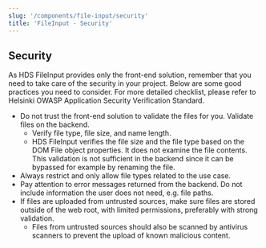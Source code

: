 ```yaml
---
slug: '/components/file-input/security'
title: 'FileInput - Security'
---
```




## Security

As HDS FileInput provides only the front-end solution, remember that you need to take care of the security in your project.
Below are some good practices you need to consider. For more detailed checklist, please refer to <Link size="M" href="https://github.com/City-of-Helsinki/ASVS/blob/helsinki-4.0.1/4.0/en/0x20-V12-Files-Resources.md" external>Helsinki OWASP Application Security Verification Standard</Link>.

- Do not trust the front-end solution to validate the files for you. Validate files on the backend.
  - Verify file type, file size, and name length.
  - HDS FileInput verifies the file size and the file type based on the DOM File object properties. It does not examine the file contents. This validation is not sufficient in the backend since it can be bypassed for example by renaming the file.
- Always restrict and only allow file types related to the use case.
- Pay attention to error messages returned from the backend. Do not include information the user does not need, e.g. file paths.
- If files are uploaded from untrusted sources, make sure files are stored outside of the web root, with limited permissions, preferably with strong validation.
  - Files from untrusted sources should also be scanned by antivirus scanners to prevent the upload of known malicious content.
